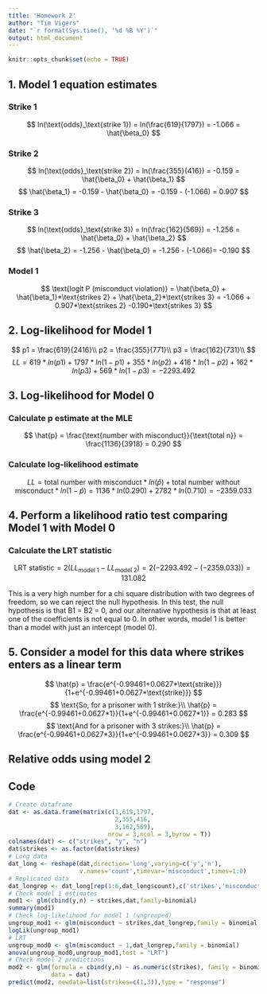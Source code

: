```yaml
---
title: 'Homework 2'
author: "Tim Vigers"
date: "`r format(Sys.time(), '%d %B %Y')`"
output: html_document
---
```


```r
knitr::opts_chunk$set(echo = TRUE)
```

## 1. Model 1 equation estimates

### Strike 1
$$
ln(\text{odds}_\text{strike 1}) = ln(\frac{619}{1797}) = -1.066 = \hat{\beta_0}
$$

### Strike 2
$$
ln(\text{odds}_\text{strike 2}) = ln(\frac{355}{416}) = -0.159 = \hat{\beta_0} + \hat{\beta_1}
$$
$$
\hat{\beta_1} = -0.159 - \hat{\beta_0} = -0.159 - (-1.066) = 0.907
$$

### Strike 3
$$
ln(\text{odds}_\text{strike 3}) = ln(\frac{162}{569}) = -1.256 = \hat{\beta_0} + \hat{\beta_2}
$$
$$
\hat{\beta_2} = -1.256 - \hat{\beta_0} = -1.256 - (-1.066)= -0.190
$$

### Model 1
$$
\text{logit P (misconduct violation)} = \hat{\beta_0} + \hat{\beta_1}*\text{strikes 2} + \hat{\beta_2}*\text{strikes 3} = -1.066 + 0.907*\text{strikes 2} -0.190*\text{strikes 3}
$$

## 2. Log-likelihood for Model 1

$$
p1 = \frac{619}{2416}\\
p2 = \frac{355}{771}\\
p3 = \frac{162}{731}\\
$$
$$
LL = 619*ln(p1) + 1797*ln(1-p1) + 355*ln(p2) + 416*ln(1-p2) + 162*ln(p3) + 569*ln(1-p3) = -2293.492
$$

## 3. Log-likelihood for Model 0
### Calculate p estimate at the MLE
$$
\hat{p} = \frac{\text{number with misconduct}}{\text{total n}} = \frac{1136}{3918} = 0.290
$$

### Calculate log-likelihood estimate
$$
LL = \text{total number with misconduct}*ln(\hat{p}) + \text{total number without misconduct}*ln(1-\hat{p})=1136*ln(0.290) + 2782*ln(0.710) = -2359.033
$$

## 4. Perform a likelihood ratio test comparing Model 1 with Model 0
### Calculate the LRT statistic
$$
\text{LRT statistic} = 2(LL_{\text{model 1}} - LL_{\text{model 2}})=2(-2293.492-(-2359.033))=131.082
$$

This is a very high number for a chi square distribution with two degrees of freedom, so we can reject the null hypothesis. In this test, the null hypothesis is that B1 = B2 = 0, and our alternative hypothesis is that at least one of the coefficients is not equal to 0. In other words, model 1 is better than a model with just an intercept (model 0). 

## 5. Consider a model for this data where strikes enters as a linear term
$$
\hat{p} = \frac{e^{-0.99461+0.0627*\text{strike}}}{1+e^{-0.99461+0.0627*\text{strike}}}
$$
$$
\text{So, for a prisoner with 1 strike:}\\
\hat{p} = \frac{e^{-0.99461+0.0627*1}}{1+e^{-0.99461+0.0627*1}} = 0.283
$$
$$
\text{And for a prisoner with 3 strikes:}\\
\hat{p} = \frac{e^{-0.99461+0.0627*3}}{1+e^{-0.99461+0.0627*3}} = 0.309
$$

## Relative odds using model 2

## Code

```r
# Create dataframe
dat <- as.data.frame(matrix(c(1,619,1797,
                              2,355,416,
                              3,162,569),
                            nrow = 3,ncol = 3,byrow = T))
colnames(dat) <- c("strikes", "y", "n")
dat$strikes <- as.factor(dat$strikes)
# Long data
dat_long <- reshape(dat,direction='long',varying=c('y','n'),
                    v.names='count',timevar='misconduct',times=1:0)
# Replicated data
dat_longrep <- dat_long[rep(1:6,dat_long$count),c('strikes','misconduct')]
# Check model 1 estimates
mod1 <- glm(cbind(y,n) ~ strikes,dat,family=binomial)
summary(mod1)
# Check log-likelihood for model 1 (ungrouped)
ungroup_mod1 <- glm(misconduct ~ strikes,dat_longrep,family = binomial)
logLik(ungroup_mod1)
# LRT 
ungroup_mod0 <- glm(misconduct ~ 1,dat_longrep,family = binomial)
anova(ungroup_mod0,ungroup_mod1,test = "LRT")
# Check model 2 predictions
mod2 <- glm(formula = cbind(y,n) ~ as.numeric(strikes), family = binomial,
            data = dat)
predict(mod2, newdata=list(strikes=c(1,3)),type = "response")
```